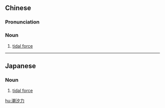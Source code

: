 ==Chinese==
{{zh-forms|type=21}}

===Pronunciation===
{{zh-pron
|m=cháo汐lì
|cat=n
}}

===Noun===
{{zh-noun}}

# {{lb|zh|physics}} [[tidal force]]

----

==Japanese==
{{ja-kanjitab|ちょう|せき|りょく|yomi=o}}

===Noun===
{{ja-noun|ちょうせきりょく}}

# {{lb|ja|physics|sort=ちょうせきりょく}} [[tidal force]]

[[hu:潮汐力]]